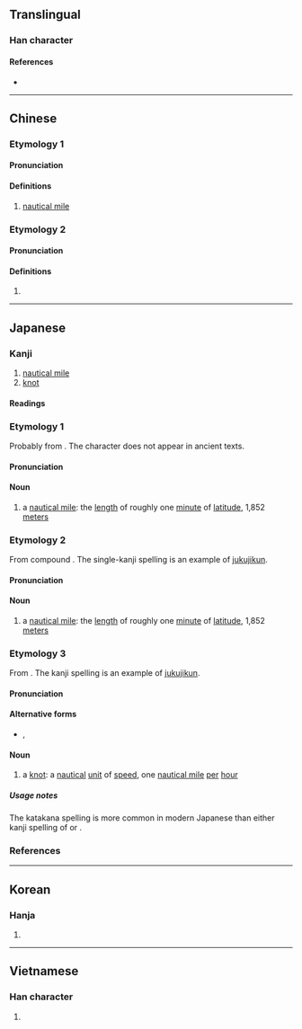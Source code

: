 {{also|里}}
{{character info/new}}
==Translingual==

===Han character===
{{Han char|rn=85|rad=水|as=07|sn=10|four=36114|canj=EWG|ids=⿰氵里}}

====References====
* {{Han ref|kx=0624.210|dkj=17485|dj=1022.050|hdz=31623.010|uh=6D6C|ud=28012|bh=AF40|bd=44864}}

----

==Chinese==
{{zh-forms}}
===Etymology 1===
====Pronunciation====
{{zh-pron
|m=lǐ
|c=lei5
|mc=
|oc=
|ma=
|cat=n
}}

====Definitions====
{{zh-hanzi}}

# [[nautical mile]]

===Etymology 2===
====Pronunciation====
{{zh-pron
|m=lí
|cat=pn
}}

====Definitions====
{{zh-hanzi}}

# {{zh-only|泥浬}}
----

==Japanese==

===Kanji===
{{ja-kanji|grade=n|rs=水07}}

# [[nautical mile]] {{qualifier|unit of distance}}
# [[knot]] {{qualifier|unit of speed}}

====Readings====
{{ja-readings
|goon=[[り]] (ri)
|kanon=[[り]] (ri)
|kun=[[かいり]] (kairi), [[ノット]] (notto)
}}

===Etymology 1===
{{ja-kanjitab|yomi=o|り}}
Probably from {{etyl|ltc|ja|sort=り}} {{m|zh|浬}}. The {{m|zh|浬}} character does not appear in ancient texts.

====Pronunciation====
{{ja-pron|yomi=goon|り}}

====Noun====
{{ja-noun|り}}

# a [[nautical mile]]: the [[length]] of roughly one [[minute]] of [[latitude]], 1,852 [[meter]]s

===Etymology 2===
{{ja-kanjitab|yomi=irr|かいり}}
From {{etyl|ltc|ja|sort=かいり}} compound {{m|zh|海里|tr=xoj<sup>X</sup> li<sup>X</sup>|lit=sea, ocean + unit of distance}}. The single-kanji spelling {{lang|ja|浬}} is an example of [[熟字訓#Japanese|jukujikun]].

====Pronunciation====
{{ja-pron|yomi=irr|かいり|acc=1|acc_ref=DJR}}

====Noun====
{{ja-noun|かいり}}

# a [[nautical mile]]: the [[length]] of roughly one [[minute]] of [[latitude]], 1,852 [[meter]]s

===Etymology 3===
{{ja-kanjitab|yomi=irr|のっと}}
From {{etyl|en|ja|sort=のっと}} {{m|en|knot|pos=unit of speed}}. The kanji spelling {{lang|ja|浬}} is an example of [[熟字訓#Japanese|jukujikun]].

====Pronunciation====
{{ja-pron|yomi=irr|ノット|acc=1|acc_ref=DJR}}

====Alternative forms====
* {{l|ja|節}}, {{l|ja|ノット}}

====Noun====
{{ja-noun|ノット}}

# a [[knot]]: a [[nautical]] [[unit]] of [[speed]], one [[nautical mile]] [[per]] [[hour]]

=====Usage notes=====
The katakana spelling {{l|ja|ノット}} is more common in modern Japanese than either kanji spelling of {{lang|ja|浬}} or {{l|ja|節}}.

===References===
<references/>

----

==Korean==

===Hanja===
{{ko-hanja|hangeul=[[리]]>[[이]]|eumhun=|rv=ri>i|mr=ri>i|y=li>i}}

# {{defn|lang=ko|sort=水07}}

----

==Vietnamese==

===Han character===
{{vi-hantu|[[rí]], [[lí]]|rs=水07}}

# {{defn|lang=vi|sort=水07}}